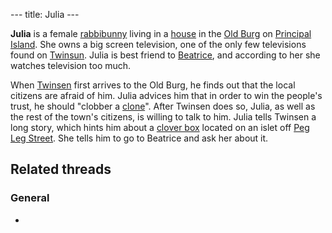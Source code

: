 ---
title: Julia
---

{{twinsunica import}}{{Infobox Character
 |image=Rabbibrunette1.png
 |race=rabbibunny
 |gender=Female
 |size=average
 |age=adult
 |magical=no
 |lba1=yes
 |lba2=
 |alignment=neutral
 |occupation=
 |requires=
 |amount=
 |fam1=
 |fam2=
 |planet=
 |island=
 |building=
}}

'''Julia''' is a female [[rabbibunny]] living in a [[Julia's house|house]] in the [[Old Burg]] on [[Principal Island]]. She owns a big screen television, one of the only few televisions found on [[Twinsun]]. Julia is best friend to [[Beatrice]], and according to her she watches television too much.

When [[Twinsen]] first arrives to the Old Burg, he finds out that the local citizens are afraid of him. Julia advices him that in order to win the people's trust, he should "clobber a [[clone]]". After Twinsen does so, Julia, as well as the rest of the town's citizens, is willing to talk to him. Julia tells Twinsen a long story, which hints him about a [[clover box]] located on an islet off [[Peg Leg Street]]. She tells him to go to Beatrice and ask her about it.

==Related threads==
===General===
* {{thread|id=9467|title="You get all that?"}}

<!-- remove these category links when they're all automated by categorizers...
[[Category:Rabbibunnies]]
[[Category:Female characters]]
[[Category:Average characters]]
[[Category:Adult characters]]
[[Category:Principal Island inhabitants]] -->